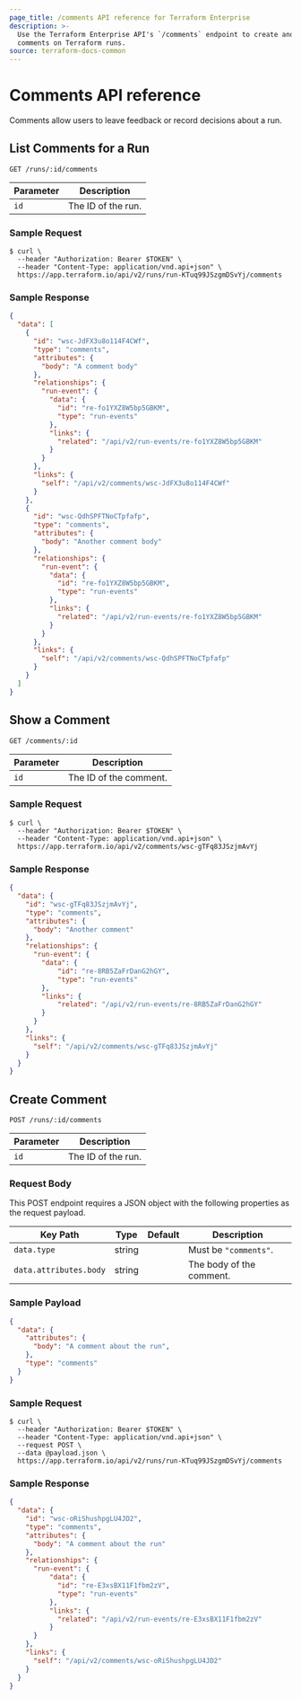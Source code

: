 ```yaml
---
page_title: /comments API reference for Terraform Enterprise
description: >-
  Use the Terraform Enterprise API's `/comments` endpoint to create and read
  comments on Terraform runs.
source: terraform-docs-common
---
```


[200]: https://developer.mozilla.org/en-US/docs/Web/HTTP/Status/200

[201]: https://developer.mozilla.org/en-US/docs/Web/HTTP/Status/201

[202]: https://developer.mozilla.org/en-US/docs/Web/HTTP/Status/202

[204]: https://developer.mozilla.org/en-US/docs/Web/HTTP/Status/204

[307]: https://developer.mozilla.org/en-US/docs/Web/HTTP/Status/307

[400]: https://developer.mozilla.org/en-US/docs/Web/HTTP/Status/400

[401]: https://developer.mozilla.org/en-US/docs/Web/HTTP/Status/401

[403]: https://developer.mozilla.org/en-US/docs/Web/HTTP/Status/403

[404]: https://developer.mozilla.org/en-US/docs/Web/HTTP/Status/404

[409]: https://developer.mozilla.org/en-US/docs/Web/HTTP/Status/409

[412]: https://developer.mozilla.org/en-US/docs/Web/HTTP/Status/412

[422]: https://developer.mozilla.org/en-US/docs/Web/HTTP/Status/422

[429]: https://developer.mozilla.org/en-US/docs/Web/HTTP/Status/429

[500]: https://developer.mozilla.org/en-US/docs/Web/HTTP/Status/500

[504]: https://developer.mozilla.org/en-US/docs/Web/HTTP/Status/504

[JSON API document]: /terraform/enterprise/api-docs#json-api-documents

[JSON API error object]: https://jsonapi.org/format/#error-objects

# Comments API reference

Comments allow users to leave feedback or record decisions about a run. 

## List Comments for a Run

`GET /runs/:id/comments`

| Parameter | Description        |
| --------- | ------------------ |
| `id`      | The ID of the run. |

### Sample Request

```shell
$ curl \
  --header "Authorization: Bearer $TOKEN" \
  --header "Content-Type: application/vnd.api+json" \
  https://app.terraform.io/api/v2/runs/run-KTuq99JSzgmDSvYj/comments
```

### Sample Response

```json
{
  "data": [
    {
      "id": "wsc-JdFX3u8o114F4CWf",
      "type": "comments",
      "attributes": {
        "body": "A comment body"
      },
      "relationships": {
        "run-event": {
          "data": {
            "id": "re-fo1YXZ8W5bp5GBKM",
            "type": "run-events"
          },
          "links": {
            "related": "/api/v2/run-events/re-fo1YXZ8W5bp5GBKM"
          }
        }
      },
      "links": {
        "self": "/api/v2/comments/wsc-JdFX3u8o114F4CWf"
      }
    },
    {
      "id": "wsc-QdhSPFTNoCTpfafp",
      "type": "comments",
      "attributes": {
        "body": "Another comment body"
      },
      "relationships": {
        "run-event": {
          "data": {
            "id": "re-fo1YXZ8W5bp5GBKM",
            "type": "run-events"
          },
          "links": {
            "related": "/api/v2/run-events/re-fo1YXZ8W5bp5GBKM"
          }
        }
      },
      "links": {
        "self": "/api/v2/comments/wsc-QdhSPFTNoCTpfafp"
      }
    }
  ]
}
```

## Show a Comment

`GET /comments/:id`

| Parameter | Description            |
| --------- | ---------------------- |
| `id`      | The ID of the comment. |

### Sample Request

```shell
$ curl \
  --header "Authorization: Bearer $TOKEN" \
  --header "Content-Type: application/vnd.api+json" \
  https://app.terraform.io/api/v2/comments/wsc-gTFq83JSzjmAvYj
```

### Sample Response

```json
{
  "data": {
    "id": "wsc-gTFq83JSzjmAvYj",
    "type": "comments",
    "attributes": {
      "body": "Another comment"
    },
    "relationships": {
      "run-event": {
        "data": {
            "id": "re-8RB5ZaFrDanG2hGY",
            "type": "run-events"
        },
        "links": {
            "related": "/api/v2/run-events/re-8RB5ZaFrDanG2hGY"
        }
      }
    },
    "links": {
      "self": "/api/v2/comments/wsc-gTFq83JSzjmAvYj"
    }
  }
}
```

## Create Comment

`POST /runs/:id/comments`

| Parameter | Description        |
| --------- | ------------------ |
| `id`      | The ID of the run. |

### Request Body

This POST endpoint requires a JSON object with the following properties as the request payload.

| Key Path               | Type   | Default | Description              |
| ---------------------- | ------ | ------- | ------------------------ |
| `data.type`            | string |         | Must be `"comments"`.    |
| `data.attributes.body` | string |         | The body of the comment. |

### Sample Payload

```json
{
  "data": {
    "attributes": {
      "body": "A comment about the run",
    },
    "type": "comments"
  }
}
```

### Sample Request

```shell
$ curl \
  --header "Authorization: Bearer $TOKEN" \
  --header "Content-Type: application/vnd.api+json" \
  --request POST \
  --data @payload.json \
  https://app.terraform.io/api/v2/runs/run-KTuq99JSzgmDSvYj/comments
```

### Sample Response

```json
{
  "data": {
    "id": "wsc-oRiShushpgLU4JD2",
    "type": "comments",
    "attributes": {
      "body": "A comment about the run"
    },
    "relationships": {
      "run-event": {
          "data": {
            "id": "re-E3xsBX11F1fbm2zV",
            "type": "run-events"
          },
          "links": {
            "related": "/api/v2/run-events/re-E3xsBX11F1fbm2zV"
          }
      }
    },
    "links": {
      "self": "/api/v2/comments/wsc-oRiShushpgLU4JD2"
    }
  }
}
```
